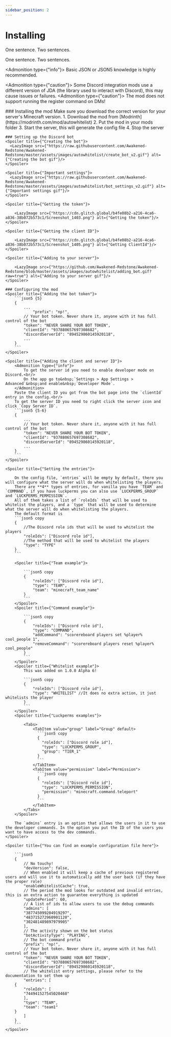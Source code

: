 ```yaml
---
sidebar_position: 2
---
```



# Installing

One sentence. Two sentences.

One sentence.  Two sentences.

<Admonition type={"info"}>
    Basic JSON or JSON5 knowledge is highly recommended.
</Admonition>

<Admonition type={"caution"}>
    Some Discord integration mods use a different version of JDA (the library used to interact with Discord), this may cause issues or failures.
</Admonition>
<Admonition type={"caution"}>
    The mod does not support running the register command on DMs!
</Admonition>

<Steps>
    ### Installing the mod
    <Admonition type={"info"}>
        Make sure you download the correct version for your server's Minecraft version.
    </Admonition>
    1. Download the mod from [Modrinth](https://modrinth.com/mod/autowhitelist)
    2. Put the mod in your mods folder
    3. Start the server, this will generate the config file
    4. Stop the server

    ### Setting up the Discord bot
    <Spoiler title={"Creating the bot"}>
      <LazyImage src={"https://raw.githubusercontent.com/Awakened-Redstone/Awakened-Redstone/master/assets/images/autowhitelist/create_bot_v2.gif"} alt={"Creating the bot gif"}/>
    </Spoiler>

    <Spoiler title={"Important settings"}>
      <LazyImage src={"https://raw.githubusercontent.com/Awakened-Redstone/Awakened-Redstone/master/assets/images/autowhitelist/bot_settings_v2.gif"} alt={"Important settings gif"}/>
    </Spoiler>

    <Spoiler title={"Getting the token"}>

        <LazyImage src={"https://cdn.glitch.global/b4fe08b2-a216-4ca6-a836-38b072b573c1/Screenshot_1403.png"} alt={"Getting the token"}/>
    </Spoiler>

    <Spoiler title={"Getting the client ID"}>

        <LazyImage src={"https://cdn.glitch.global/b4fe08b2-a216-4ca6-a836-38b072b573c1/Screenshot_1405.png"} alt={"Getting ClientId"}/>
    </Spoiler>

    <Spoiler title={"Adding to your server"}>

        <LazyImage src={"https://github.com/Awakened-Redstone/Awakened-Redstone/blob/master/assets/images/autowhitelist/adding_bot.gif?raw=true"} alt={"Adding to your server gif"}/>
    </Spoiler>

    ### Configuring the mod
    <Spoiler title={"Adding the bot token"}>
        ```json5 {5}
        {
            ...
                "prefix": "np!",
            // Your bot token. Never share it, anyone with it has full control of the bot
            "token": "NEVER SHARE YOUR BOT TOKEN",
            "clientId": "937880657697308682",
            "discordServerId": "894529860145920118",
            ...
        }
        ```
    </Spoiler>

    <Spoiler title={"Adding the client and server ID"}>
        <Admonition type={"info"}>
            To get the server id you need to enable developer mode on Discord.<br/>
            On the app go to&nbsp;`Settings > App Settings > Advanced`&nbsp;and enable&nbsp;`Developer Mode`.
        </Admonition>
        Paste the client ID you got from the bot page into the `clientId` entry in the config.<br/>
        To get the server ID you need to right click the server icon and click `Copy Server ID`.
        ```json5 {5-6}
        {
            ...
            // Your bot token. Never share it, anyone with it has full control of the bot
            "token": "NEVER SHARE YOUR BOT TOKEN",
            "clientId": "937880657697308682",
            "discordServerId": "894529860145920118",
            ...
        }
        ```
    </Spoiler>

    <Spoiler title={"Setting the entries"}>

        On the config file, `entries` will be empty by default, there you will configure what the server will do when whitelisting the players.
        There are **4** types of entries, for vanilla you have `TEAM` and `COMMAND`, if you have luckperms you can also use `LUCKPERMS_GROUP` and `LUCKPERMS_PERMISSION`.
        All of them takes a list of `roleIds` that will be used to whitelist the players, and a `type` that will be used to determine what the server will do when whitelisting the players.
        The default format is
        ```json5 copy
        {
            //The Discord role ids that will be used to whitelist the players
            "roleIds": ["Discord role id"],
            //The method that will be used to whitelist the players
            "type": "TYPE"
        }
        ```

        <Spoiler title={"Team example"}>

            ```json5 copy
            {
                "roleIds": ["Discord role id"],
                "type": "TEAM",
                "team": "minecraft_team_name"
            }
            ```
        </Spoiler>
        <Spoiler title={"Command example"}>

            ```json5 copy
            {
                "roleIds": ["Discord role id"],
                "type": "COMMAND",
                "addCommand": "scorereboard players set %player% cool_people 1",
                "removeCommand": "scorereboard players reset %player% cool_people"
            }
            ```
        </Spoiler>
        <Spoiler title={"Whitelist example"}>
            This was added on 1.0.0 Alpha 6!

            ```json5 copy
            {
                "roleIds": ["Discord role id"],
                "type": "WHITELIST" //It does no extra action, it just whitelists the player
            }
            ```
        </Spoiler>
        <Spoiler title={"Luckperms examples"}>

            <Tabs>
                <TabItem value="group" label="Group" default>
                  ```json5 copy
                  {
                    "roleIds": ["Discord role id"],
                    "type": "LUCKPERMS_GROUP",
                    "group": "TIER_1"
                  }
                  ```
                </TabItem>
                <TabItem value="permission" label="Permission">
                  ```json5 copy
                  {
                    "roleIds": ["Discord role id"],
                    "type": "LUCKPERMS_PERMISSION",
                    "permission": "minecraft.command.teleport"
                  }
                  ```
                </TabItem>
            </Tabs>
        </Spoiler>

        The `admins` entry is an option that allows the users in it to use the developer commands. In the option you put the ID of the users you want to have access to the dev commands.
    </Spoiler>

    <Spoiler title={"You can find an example configuration file here"}>

        ```json5
        {
            // No touchy!
            "devVersion": false,
            // When enabled it will keep a cache of previous registered users and will use it to automatically add the user back (if they have the proper role)
            "enableWhitelistCache": true,
            // The period the mod looks for outdated and invalid entries, this is an extra action to guarantee everything is updated
            "updatePeriod": 60,
            // A list of ids to allow users to use the debug commands
            "admins": [
            "387745099204919297",
            "483715272960901120",
            "302481489897979905"
            ],
            // The activity shown on the bot status
            "botActivityType": "PLAYING",
            // The bot command prefix
            "prefix": "np!",
            // Your bot token. Never share it, anyone with it has full control of the bot
            "token": "NEVER SHARE YOUR BOT TOKEN",
            "clientId": "937880657697308682",
            "discordServerId": "894529860145920118",
            // The whitelist entry settings, please refer to the documentation to set them up
            "entries": [
        {
            "roleIds": [
            "744941527545020468"
            ],
            "type": "TEAM",
            "team": "team1"
        }
            ]
        }
        ```
    </Spoiler>

</Steps>